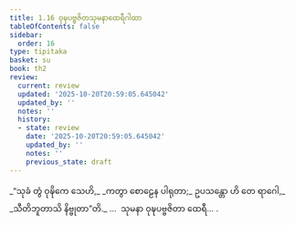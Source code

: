 ```yaml
---
title: 1.16 ဝုဍ္ဎပဗ္ဗဇိတသုမနာထေရီဂါထာ
tableOfContents: false
sidebar:
  order: 16
type: tipitaka
basket: su
book: th2
review:
  current: review
  updated: '2025-10-20T20:59:05.645042'
  updated_by: ''
  notes: ''
  history:
  - state: review
    date: '2025-10-20T20:59:05.645042'
    updated_by: ''
    notes: ''
    previous_state: draft
---
```



<DynamicBreadcrumb />


<ReviewStatus review={frontmatter.review} showDetails={true} />

<HypothesisAnnotation frontmatter={frontmatter} />

<Division number="16" book="th2" e="ch" v="19" p="379">

<Paragraph number="32" type="verses" book="th2">
_“သုခံ တွံ ဝုဍ္ဎိကေ သေဟိ,_  
_ကတွာ စောဠေန ပါရုတာ;_  
ဥပသန္တော ဟိ တေ ရာဂေါ,_  
_သီတိဘူတာသိ နိဗ္ဗုတာ”တိ._  


</Paragraph>
</Division>

<Paragraph number="33" type="center" book="th2">
…  သုမနာ ဝုဍ္ဎပဗ္ဗဇိတာ ထေရီ… .
</Paragraph>